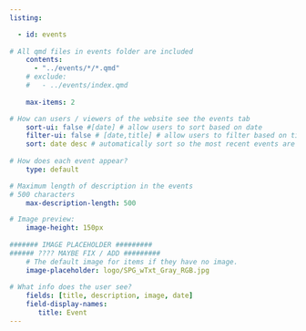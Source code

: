 ```yaml
---
listing:

  - id: events
  
# All qmd files in events folder are included
    contents:
      - "../events/*/*.qmd"
    # exclude: 
    #   - ../events/index.qmd
    
    max-items: 2

# How can users / viewers of the website see the events tab    
    sort-ui: false #[date] # allow users to sort based on date
    filter-ui: false # [date,title] # allow users to filter based on title
    sort: date desc # automatically sort so the most recent events are up-top
  
# How does each event appear?     
    type: default

# Maximum length of description in the events 
# 500 characters
    max-description-length: 500

# Image preview:
    image-height: 150px
    
####### IMAGE PLACEHOLDER #########
###### ???? MAYBE FIX / ADD #########
    # The default image for items if they have no image.
    image-placeholder: logo/SPG_wTxt_Gray_RGB.jpg
    
# What info does the user see? 
    fields: [title, description, image, date]
    field-display-names:
       title: Event
---
```


